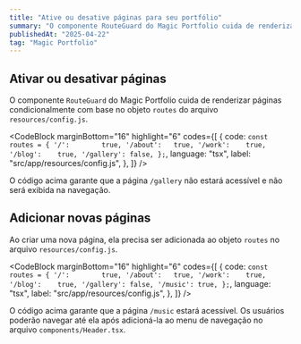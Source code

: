 ```yaml
---
title: "Ative ou desative páginas para seu portfólio"
summary: "O componente RouteGuard do Magic Portfolio cuida de renderizar páginas condicionalmente com base nas suas configurações."
publishedAt: "2025-04-22"
tag: "Magic Portfolio"
---
```


## Ativar ou desativar páginas

O componente `RouteGuard` do Magic Portfolio cuida de renderizar páginas condicionalmente com base no objeto `routes` do arquivo `resources/config.js`.

<CodeBlock
  marginBottom="16"
  highlight="6"
  codes={[
    {
      code: `const routes = {
    '/':        true,
    '/about':   true,
    '/work':    true,
    '/blog':    true,
    '/gallery': false,
};`,
      language: "tsx",
      label: "src/app/resources/config.js",
    },
  ]}
/>

O código acima garante que a página `/gallery` não estará acessível e não será exibida na navegação.

## Adicionar novas páginas

Ao criar uma nova página, ela precisa ser adicionada ao objeto `routes` no arquivo `resources/config.js`.

<CodeBlock
  marginBottom="16"
  highlight="6"
  codes={[
    {
      code: `const routes = {
    '/':        true,
    '/about':   true,
    '/work':    true,
    '/blog':    true,
    '/gallery': false,
    '/music': true,
};`,
      language: "tsx",
      label: "src/app/resources/config.js",
    },
  ]}
/>

O código acima garante que a página `/music` estará acessível. Os usuários poderão navegar até ela após adicioná-la ao menu de navegação no arquivo `components/Header.tsx`.
